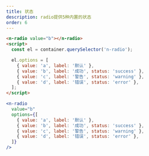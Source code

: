```yaml
---
title: 状态
description: radio提供5种内置的状态
order: 6
---
```


```html
<n-radio value="b"></n-radio>
<script>
  const el = container.querySelector('n-radio');

  el.options = [
    { value: 'a', label: '默认' },
    { value: 'b', label: '成功', status: 'success' },
    { value: 'c', label: '警告', status: 'warning' },
    { value: 'd', label: '错误', status: 'error' },
  ];
</script>
```

```jsx
<n-radio
  value="b"
  options={[
    { value: 'a', label: '默认' },
    { value: 'b', label: '成功', status: 'success' },
    { value: 'c', label: '警告', status: 'warning' },
    { value: 'd', label: '错误', status: 'error' },
  ]}
/>
```

